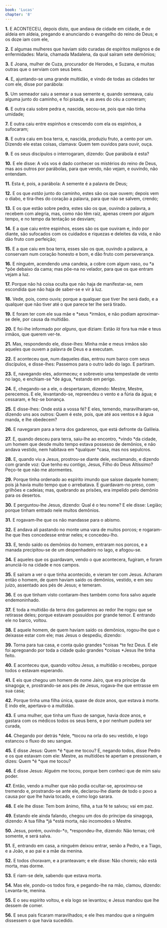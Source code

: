 ```yaml
---
book: 'Lucas'
chapter: '8'
---
```


**1.** E ACONTECEU, depois disto, que andava de cidade em cidade, e de aldeia em aldeia, pregando e anunciando o evangelho do reino de Deus; e os doze iam com ele,

**2.** E algumas mulheres que haviam sido curadas de espíritos malignos e de enfermidades: Maria, chamada Madalena, da qual saíram sete demônios;

**3.** E Joana, mulher de Cuza, procurador de Herodes, e Suzana, e muitas outras que o serviam com seus bens.

**4.** E, ajuntando-se uma grande multidão, e vindo de todas as cidades ter com ele, disse por parábola:

**5.** Um semeador saiu a semear a sua semente e, quando semeava, caiu alguma junto do caminho, e foi pisada, e as aves do céu a comeram;

**6.** E outra caiu sobre pedra e, nascida, secou-se, pois que não tinha umidade;

**7.** E outra caiu entre espinhos e crescendo com ela os espinhos, a sufocaram;

**8.** E outra caiu em boa terra, e, nascida, produziu fruto, a cento por um. Dizendo ele estas coisas, clamava: Quem tem ouvidos para ouvir, ouça.

**9.** E os seus discípulos o interrogaram, dizendo: Que parábola é esta?

**10.** E ele disse: A vós vos é dado conhecer os mistérios do reino de Deus, mas aos outros por parábolas, para que vendo, não vejam, e ouvindo, não entendam.

**11.** Esta é, pois, a parábola: A semente é a palavra de Deus;

**12.** E os que *estão* junto do caminho, estes são os que ouvem; depois vem o diabo, e tira-lhes do coração a palavra, para que não se salvem, crendo;

**13.** E os que estão sobre pedra, estes são os que, ouvindo a palavra, a recebem com alegria, mas, como não têm raiz, apenas creem por algum tempo, e no tempo da tentação se desviam;

**14.** E a que caiu entre espinhos, esses são os que ouviram e, indo por diante, são sufocados com os cuidados e riquezas e deleites da vida, e não dão fruto com perfeição;

**15.** E a que caiu em boa terra, esses são os que, ouvindo a palavra, a conservam num coração honesto e bom, e dão fruto com perseverança.

**16.** E ninguém, acendendo uma candeia, a cobre com algum vaso, ou *a *põe debaixo da cama; mas põe-na no velador, para que os que entram vejam a luz.

**17.** Porque não há coisa oculta que não haja de manifestar-se, nem escondida que não haja de saber-se e vir à luz.

**18.** Vede, pois, como ouvis; porque a qualquer que tiver lhe será dado, e a qualquer que não tiver até o que parece ter lhe será tirado.

**19.** E foram ter com ele sua mãe e *seus *irmãos, e não podiam aproximar-se dele, por causa da multidão.

**20.** E foi-lhe informado por *alguns*, que diziam: Estão *lá* fora tua mãe e teus irmãos, que querem ver-te.

**21.** Mas, respondendo ele, disse-lhes: Minha mãe e meus irmãos são aqueles que ouvem a palavra de Deus e a executam.

**22.** E aconteceu que, num daqueles dias, entrou num barco com seus discípulos, e disse-lhes: Passemos para o outro lado do lago. E partiram.

**23.** E, navegando eles, adormeceu; e sobreveio uma tempestade de vento no lago, e enchiam-se *de água, *estando em perigo.

**24.** E, chegando-se a ele, o despertaram, dizendo: Mestre, Mestre, perecemos. E ele, levantando-se, repreendeu o vento e a fúria da água; e cessaram, e fez-se bonança.

**25.** E disse-lhes: Onde está a vossa fé? E eles, temendo, maravilharam-se, dizendo uns aos outros: Quem é este, pois, que até aos ventos e à água manda, e lhe obedecem?

**26.** E navegaram para a terra dos gadarenos, que está defronte da Galileia.

**27.** E, quando desceu para terra, saiu-lhe ao encontro, *vindo *da cidade, um homem que desde muito tempo estava possesso de demônios, e não andava vestido, nem habitava em *qualquer *casa, mas nos sepulcros.

**28.** E, quando viu a Jesus, prostrou-se diante dele, exclamando, e dizendo com grande voz: Que tenho eu contigo, Jesus, Filho do Deus Altíssimo? Peço-te que não me atormentes.

**29.** Porque tinha ordenado ao espírito imundo que saísse daquele homem; pois já havia muito tempo que o arrebatava. E guardavam-no preso, com grilhões e cadeias; mas, quebrando as prisões, era impelido pelo demônio para os desertos.

**30.** E perguntou-lhe Jesus, dizendo: Qual é o teu nome? E ele disse: Legião; porque tinham entrado nele muitos demônios.

**31.** E rogavam-lhe que os não mandasse para o abismo.

**32.** E andava ali pastando no monte uma vara de muitos porcos; e rogaram-lhe que lhes concedesse entrar neles; e concedeu-lho.

**33.** E, tendo saído os demônios do homem, entraram nos porcos, e a manada precipitou-se de um despenhadeiro no lago, e afogou-se.

**34.** E aqueles que os guardavam, vendo o que acontecera, fugiram, e foram anunciá-lo na cidade e nos campos.

**35.** E saíram a ver o que tinha acontecido, e vieram ter com Jesus. Acharam então o homem, de quem haviam saído os demônios, vestido, e em seu juízo, assentado aos pés de Jesus; e temeram.

**36.** E os que tinham visto contaram-lhes também como fora salvo aquele endemoninhado.

**37.** E toda a multidão da terra dos gadarenos ao redor lhe rogou que se retirasse deles; porque estavam possuídos por grande temor. E entrando ele no barco, voltou.

**38.** E aquele homem, de quem haviam saído os demônios, rogou-lhe que o deixasse estar com ele; mas Jesus o despediu, dizendo:

**39.** Torna para tua casa, e conta quão grandes *coisas *te fez Deus. E ele foi apregoando por toda a cidade quão grandes *coisas *Jesus lhe tinha feito.

**40.** E aconteceu que, quando voltou Jesus, a multidão o recebeu, porque todos o estavam esperando.

**41.** E eis que chegou um homem de nome Jairo, que era príncipe da sinagoga; e, prostrando-se aos pés de Jesus, rogava-lhe que entrasse em sua casa;

**42.** Porque tinha uma filha única, quase de doze anos, que estava à morte. E indo ele, apertava-o a multidão.

**43.** E uma mulher, que tinha um fluxo de sangue, havia doze anos, e gastara com os médicos todos os seus bens, e por nenhum pudera ser curada,

**44.** Chegando por detrás *dele, *tocou na orla do seu vestido, e logo estancou o fluxo do seu sangue.

**45.** E disse Jesus: Quem *é *que me tocou? E, negando todos, disse Pedro e os que estavam com ele: Mestre, as multidões te apertam e pressionam, e dizes: Quem *é *que me tocou?

**46.** E disse Jesus: Alguém me tocou, porque bem conheci que de mim saiu poder.

**47.** Então, vendo a mulher que não podia ocultar-se, aproximou-se tremendo e, prostrando-se ante ele, declarou-lhe diante de todo o povo a causa por que lhe havia tocado, e como logo sarara.

**48.** E ele lhe disse: Tem bom ânimo, filha, a tua fé te salvou; vai em paz.

**49.** Estando ele ainda falando, chegou um dos do príncipe da sinagoga, dizendo: A tua filha *já *está morta, não incomodes o Mestre.

**50.** Jesus, porém, ouvindo-*o, *respondeu-lhe, dizendo: Não temas; crê somente, e será salva.

**51.** E, entrando em casa, a ninguém deixou entrar, senão a Pedro, e a Tiago, e a João, e ao pai e a mãe da menina.

**52.** E todos choravam, e a pranteavam; e ele disse: Não choreis; não está morta, mas dorme.

**53.** E riam-se dele, sabendo que estava morta.

**54.** Mas ele, pondo-os todos fora, e pegando-lhe na mão, clamou, dizendo: Levanta-te, menina.

**55.** E o seu espírito voltou, e ela logo se levantou; e Jesus mandou que lhe dessem de comer.

**56.** E seus pais ficaram maravilhados; e ele lhes mandou que a ninguém dissessem o que havia sucedido.